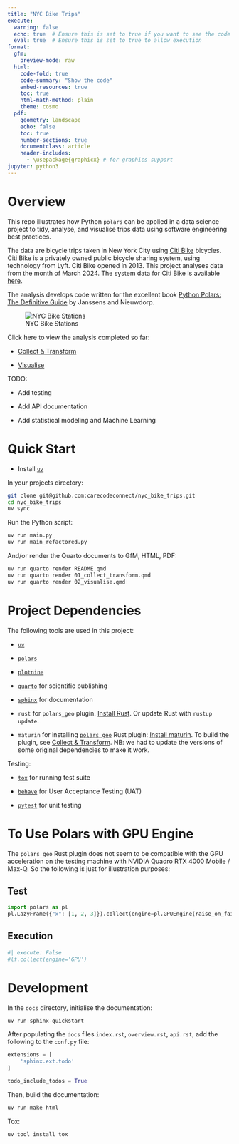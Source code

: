 ```yaml
---
title: "NYC Bike Trips"
execute:
  warning: false
  echo: true  # Ensure this is set to true if you want to see the code
  eval: true  # Ensure this is set to true to allow execution
format:
  gfm:
    preview-mode: raw
  html:
    code-fold: true
    code-summary: "Show the code"
    embed-resources: true
    toc: true
    html-math-method: plain
    theme: cosmo
  pdf:
    geometry: landscape
    echo: false
    toc: true
    number-sections: true
    documentclass: article
    header-includes:
      - \usepackage{graphicx} # for graphics support
jupyter: python3
---
```


# Overview

This repo illustrates how Python `polars` can be applied in a data science project to tidy, analyse, and visualise trips data using software engineering best practices.

The data are bicycle trips taken in New York City using [Citi Bike](https://en.wikipedia.org/wiki/Citi_Bike) bicycles. Citi Bike is a privately owned public bicycle sharing system, using technology from Lyft. Citi Bike opened in 2013. This project analyses data from the month of March 2024. The system data for Citi Bike is available [here](https://citibikenyc.com/system-data).

The analysis develops code written for the excellent book [Python Polars: The Definitive Guide](https://github.com/jeroenjanssens/python-polars-the-definitive-guide) by Janssens and Nieuwdorp.

![NYC Bike Stations](img/nyc_map.png)

Click here to view the analysis completed so far:

- [Collect & Transform](01_collect_transform.md)

- [Visualise](02_visualise.md)

TODO:

- Add testing

- Add API documentation

- Add statistical modeling and Machine Learning

# Quick Start

- Install [`uv`](https://docs.astral.sh/uv/getting-started/installation/)

In your projects directory:
```bash
git clone git@github.com:carecodeconnect/nyc_bike_trips.git
cd nyc_bike_trips
uv sync
```

Run the Python script:
```bash
uv run main.py
uv run main_refactored.py
```

And/or render the Quarto documents to GfM, HTML, PDF:

```bash
uv run quarto render README.qmd
uv run quarto render 01_collect_transform.qmd
uv run quarto render 02_visualise.qmd
```

# Project Dependencies

The following tools are used in this project:

- [`uv`](https://docs.astral.sh/uv/getting-started/installation/)

- [`polars`](https://docs.pola.rs/user-guide/getting-started/)

- [`plotnine`](https://plotnine.org/guide/install.html)

- [`quarto`](https://quarto.org/docs/get-started/) for scientific publishing

- [`sphinx`](https://www.sphinx-doc.org/en/master/usage/installation.html) for documentation

- `rust` for `polars_geo` plugin. [Install Rust](https://www.rust-lang.org/tools/install). Or update Rust with `rustup update`.

- `maturin` for installing [`polars_geo`](https://github.com/jeroenjanssens/python-polars-the-definitive-guide/tree/main/plugins/polars_geo) Rust plugin: [Install maturin](https://www.maturin.rs/installation.html). To build the plugin, see [Collect & Transform](01_collect_transform.md). NB: we had to update the versions of some original dependencies to make it work.

Testing:

- [`tox`](https://tox.wiki/en/4.27.0/installation.html) for running test suite

- [`behave`](https://behave.readthedocs.io/en/latest/install/) for User Acceptance Testing (UAT)

- [`pytest`](https://docs.pytest.org/en/stable/getting-started.html) for unit testing

# To Use Polars with GPU Engine

The `polars_geo` Rust plugin does not seem to be compatible with the GPU acceleration on the testing machine with NVIDIA Quadro RTX 4000 Mobile / Max-Q. So the following is just for illustration purposes:

## Test
```python
import polars as pl
pl.LazyFrame({"x": [1, 2, 3]}).collect(engine=pl.GPUEngine(raise_on_fail=True))
```

## Execution
```python
#| execute: False
#lf.collect(engine='GPU')
```

# Development

In the `docs` directory, initialise the documentation:
```bash
uv run sphinx-quickstart
```

After populating the `docs` files `index.rst`, `overview.rst`, `api.rst`, add the following to the `conf.py` file:

```python
extensions = [
    'sphinx.ext.todo'
]

todo_include_todos = True
```

Then, build the documentation:

```bash
uv run make html
```

Tox: 

```bash
uv tool install tox
```
